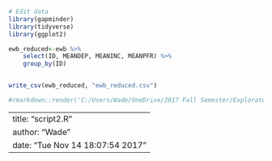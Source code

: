 
```r
# Edit data
library(gapminder)
library(tidyverse)
library(ggplot2)

ewb_reduced<-ewb %>%
	select(ID, MEANDEP, MEANINC, MEANPFR) %>%
	group_by(ID)


write_csv(ewb_reduced, "ewb_reduced.csv")

#rmarkdown::render('C:/Users/Wade/OneDrive/2017 Fall Semester/Exploratory Statistics/Stat545-hw7-wade-wade/script2.R', clean=FALSE)
```


---
title: "script2.R"
author: "Wade"
date: "Tue Nov 14 18:07:54 2017"
---
